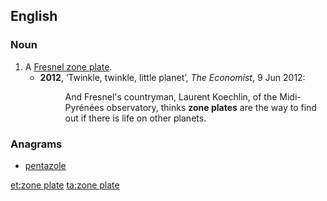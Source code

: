 ==English==
{{wikipedia}}
===Noun===
{{en-noun|sg=[[zone]] [[plate]]}}

# A [[Fresnel zone plate]].
#*'''2012''', ‘Twinkle, twinkle, little planet’, ''The Economist'', 9 Jun 2012:
#*:And Fresnel's countryman, Laurent Koechlin, of the Midi-Pyrénées observatory, thinks '''zone plates''' are the way to find out if there is life on other planets.

===Anagrams===
* [[pentazole#English|pentazole]]

[[et:zone plate]]
[[ta:zone plate]]